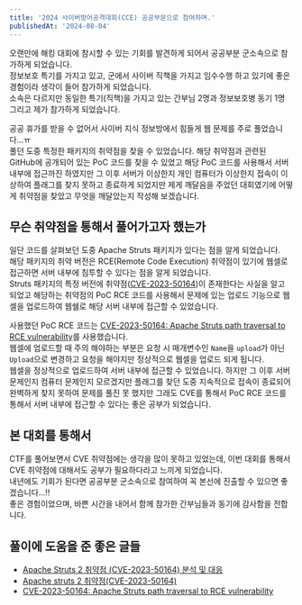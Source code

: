 ```yaml
---
title: '2024 사이버방어공격대회(CCE) 공공부문으로 참여하며.'
publishedAt: '2024-08-04'
---
```


오랜만에 해킹 대회에 참시할 수 있는 기회를 발견하게 되어서 공공부분 군소속으로 참가하게 되었습니다.  
정보보호 특기를 가지고 있고, 군에서 사이버 직책을 가지고 임수수행 하고 있기에 좋은 경험이라 생각이 들어 참가하게 되었습니다.  
소속은 다르지만 동일한 특기(직책)을 가지고 있는 간부님 2명과 정보보호병 동기 1명 그리고 제가 참가하게 되었습니다.  

공공 휴가를 받을 수 없어서 사이버 지식 정보방에서 힘들게 웹 문제를 주로 풀었습니다...ㅠ  
풀던 도중 특정한 패키지의 취약점을 찾을 수 있었습니다. 
해당 취약점과 관련된 GitHub에 공개되어 있는 PoC 코드를 찾을 수 있었고 해당 PoC 코드를 사용해서 서버 내부에 접근까진 하였지만 그 이후 서버가 이상한지 개인 컴퓨터가 이상한지 접속이 이상하여 플래그를 찾지 못하고 종료하게 되었지만 제게 깨달음을 주었던 대회였기에 어떻게 취약점을 찾았고 무엇을 깨달았는지 작성해 보겠습니다.  

## 무슨 취약점을 통해서 풀어가고자 했는가
일단 코드를 살펴보던 도중 Apache Struts 패키지가 있다는 점을 알게 되었습니다.  
해당 패키지의 취약 버전은 RCE(Remote Code Execution) 취약점이 있기에 웹셀로 접근하면 서버 내부에 침투할 수 있다는 점을 알게 되었습니다.  
Struts 패키지의 특정 버전에 취약점([CVE-2023-50164](https://nvd.nist.gov/vuln/detail/CVE-2023-50164))이 존재한다는 사실을 알고 되었고 해당하는 취약점의 PoC RCE 코드를 사용해서 문제에 있는 업로드 기능으로 웹셀을 업로드하여 웹쉘로 해당 서버 내부에 접근할 수 있었습니다.

사용했던 PoC RCE 코드는 [CVE-2023-50164: Apache Struts path traversal to RCE vulnerability](https://github.com/jakabakos/CVE-2023-50164-Apache-Struts-RCE)를 사용했습니다.  
웹셀에 업로드할 때 주의 해야하는 부분은 요청 시 매개변수인 `Name`을 `upload`가 아닌 `Upload`으로 변경하고 요청을 해야지만 정상적으로 웹셀을 업로드 되게 됩니다.  
웹셀을 정상적으로 업로드하여 서버 내부에 접근할 수 있었습니다. 하지만 그 이후 서버 문제인지 컴퓨터 문제인지 모르겠지만 플래그를 찾던 도중 지속적으로 접속이 종료되어 완벽하게 찾지 못하여 문제를 풀진 못 했지만 그래도 CVE를 통해서 PoC RCE 코드를 통해서 서버 내부에 접근할 수 있다는 좋은 공부가 되었습니다.  

## 본 대회를 통해서
CTF를 풀어보면서 CVE 취약점에는 생각을 많이 못하고 있었는데, 이번 대회를 통해서 CVE 취약점에 대해서도 공부가 필요하다라고 느끼게 되었습니다.  
내년에도 기회가 된다면 공공부분 군소속으로 참여하여 꼭 본선에 진출할 수 있으면 좋겠습니다...!!  
좋은 경험이었으며, 바쁜 시간을 내어서 함께 참가한 간부님들과 동기에 감사함을 전합니다.

## 풀이에 도움을 준 좋은 글들
- [Apache Struts 2 취약점 (CVE-2023-50164) 분석 및 대응](https://logpresso.com/ko/blog/2023-12-16-struts-CVE-2023-50164)
- [Apache struts 2 취약점(CVE-2023-50164)](https://mokpo.tistory.com/804)
- [CVE-2023-50164: Apache Struts path traversal to RCE vulnerability](https://github.com/jakabakos/CVE-2023-50164-Apache-Struts-RCE)